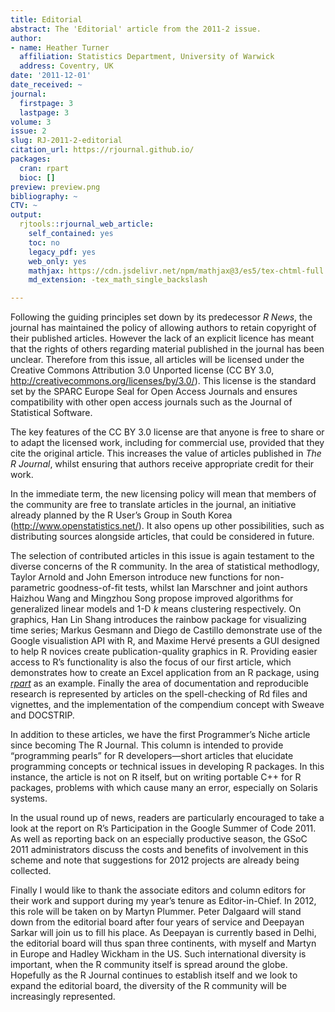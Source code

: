 ```yaml
---
title: Editorial
abstract: The 'Editorial' article from the 2011-2 issue.
author:
- name: Heather Turner
  affiliation: Statistics Department, University of Warwick
  address: Coventry, UK
date: '2011-12-01'
date_received: ~
journal:
  firstpage: 3
  lastpage: 3
volume: 3
issue: 2
slug: RJ-2011-2-editorial
citation_url: https://rjournal.github.io/
packages:
  cran: rpart
  bioc: []
preview: preview.png
bibliography: ~
CTV: ~
output:
  rjtools::rjournal_web_article:
    self_contained: yes
    toc: no
    legacy_pdf: yes
    web_only: yes
    mathjax: https://cdn.jsdelivr.net/npm/mathjax@3/es5/tex-chtml-full.js
    md_extension: -tex_math_single_backslash

---
```


::: article
Following the guiding principles set down by its predecessor *R News*,
the journal has maintained the policy of allowing authors to retain
copyright of their published articles. However the lack of an explicit
licence has meant that the rights of others regarding material published
in the journal has been unclear. Therefore from this issue, all articles
will be licensed under the Creative Commons Attribution 3.0 Unported
license (CC BY 3.0, <http://creativecommons.org/licenses/by/3.0/>). This
license is the standard set by the SPARC Europe Seal for Open Access
Journals and ensures compatibility with other open access journals such
as the Journal of Statistical Software.

The key features of the CC BY 3.0 license are that anyone is free to
share or to adapt the licensed work, including for commercial use,
provided that they cite the original article. This increases the value
of articles published in *The R Journal*, whilst ensuring that authors
receive appropriate credit for their work.

In the immediate term, the new licensing policy will mean that members
of the community are free to translate articles in the journal, an
initiative already planned by the R User's Group in South Korea
(<http://www.openstatistics.net/>). It also opens up other
possibilities, such as distributing sources alongside articles, that
could be considered in future.

The selection of contributed articles in this issue is again testament
to the diverse concerns of the R community. In the area of statistical
methodlogy, Taylor Arnold and John Emerson introduce new functions for
non-parametric goodness-of-fit tests, whilst Ian Marschner and joint
authors Haizhou Wang and Mingzhou Song propose improved algorithms for
generalized linear models and 1-D $k$ means clustering respectively. On
graphics, Han Lin Shang introduces the rainbow package for visualizing
time series; Markus Gesmann and Diego de Castillo demonstrate use of the
Google visualistion API with R, and Maxime Hervé presents a GUI designed
to help R novices create publication-quality graphics in R. Providing
easier access to R's functionality is also the focus of our first
article, which demonstrates how to create an Excel application from an R
package, using [*rpart*](https://CRAN.R-project.org/package=rpart) as an
example. Finally the area of documentation and reproducible research is
represented by articles on the spell-checking of Rd files and vignettes,
and the implementation of the compendium concept with Sweave and
DOCSTRIP.

In addition to these articles, we have the first Programmer's Niche
article since becoming The R Journal. This column is intended to provide
"programming pearls" for R developers---short articles that elucidate
programming concepts or technical issues in developing R packages. In
this instance, the article is not on R itself, but on writing portable
C++ for R packages, problems with which cause many an error, especially
on Solaris systems.

In the usual round up of news, readers are particularly encouraged to
take a look at the report on R's Participation in the Google Summer of
Code 2011. As well as reporting back on an especially productive season,
the GSoC 2011 administrators discuss the costs and benefits of
involvement in this scheme and note that suggestions for 2012 projects
are already being collected.

Finally I would like to thank the associate editors and column editors
for their work and support during my year's tenure as Editor-in-Chief.
In 2012, this role will be taken on by Martyn Plummer. Peter Dalgaard
will stand down from the editorial board after four years of service and
Deepayan Sarkar will join us to fill his place. As Deepayan is currently
based in Delhi, the editorial board will thus span three continents,
with myself and Martyn in Europe and Hadley Wickham in the US. Such
international diversity is important, when the R community itself is
spread around the globe. Hopefully as the R Journal continues to
establish itself and we look to expand the editorial board, the
diversity of the R community will be increasingly represented.
:::
